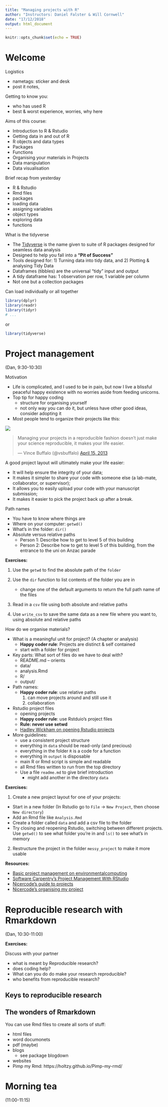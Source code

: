 ```yaml
---
title: "Managing projects with R"
author: "Instructors: Daniel Falster & Will Cornwell"
date: "17/12/2018"
output: html_document
---
```


```r
knitr::opts_chunk$set(echo = TRUE)
```

# Welcome

Logistics

- nametags: sticker and desk
- post it  notes, 

Getting to know you:

- who has used R
- best & worst experience, worries, why here

Aims of this course:

- Introduction to R & Rstudio
- Getting data in and out of R 
- R objects and data types
- Packages
- Functions
- Organising your materials in Projects
- Data manipulation
- Data visualisation

Brief recap from yesterday

- R & Rstudio
- Rmd files
- packages
- loading data
- assigning variables
- object types 
- exploring data
- functions

What is the tidyverse

* The [Tidyverse](http://tidyverse.org) is the name given to suite of R packages designed for seamless data analysis
* Designed to help you fall into a **"Pit of Success"**
* Tools designed for: 1) Turning data into tidy data, and 2) Plotting & analysing Tidy Data
* Dataframes (tibbles) are the universal "tidy" input and output
* A tidy dataframe has: 1 observation per row, 1 variable per column
* Not one but a collection packages

Can load individually or all together

```r
library(dplyr)
library(readr)
library(tidyr)
# ...
```
or
```r
library(tidyverse)
```

# Project management

(Dan, 9:30-10:30)

Motivation

- Life is complicated, and I used to be in pain, but now I live a blissful peaceful happy existence with no worries aside from feeding unicorns.
- Top tip for happy coding
	- structure for organising yourself
	- not only way you can do it, but unless have other good ideas, consider adopting it
- Most people tend to organize their projects like this:

![](http://swcarpentry.github.io/r-novice-gapminder/fig/bad_layout.png)

<blockquote class="twitter-tweet"><p>Managing your projects in a reproducible fashion doesn't just make your science reproducible, it makes your life easier.</p>— Vince Buffalo (@vsbuffalo) <a href="https://twitter.com/vsbuffalo/status/323638476153167872">April 15, 2013</a></blockquote>
<script async src="//platform.twitter.com/widgets.js" charset="utf-8"></script>


A good project layout will ultimately make your life easier:

* It will help ensure the integrity of your data;
* It makes it simpler to share your code with someone else
(a lab-mate, collaborator, or supervisor);
* It allows you to easily upload your code with your manuscript submission;
* It makes it easier to pick the project back up after a break.


Path names

- You have to know where things are
- Where on your computer: `getwd()`
- What's in the folder: `dir()` 
- Absolute versus relative paths
	- Person 1: Describe how to get to level 5 of this building
	- Person 2: Describe how to get to level 5 of this building, from the entrance to the uni on Anzac parade

**Exercises:**

1. Use the `getwd` to find the absolute path of the `folder`

2. Use the `dir` function to list contents of the folder you are in
	- change one of the default arguments to return the full path name of the files

3. Read in a `csv` file using both absolute and relative paths

4. Use `write_csv` to save the same data as a new file where you want to, using absolute and relative paths 


How do we organise materials?

- What is a meaningful unit for project? (A chapter or analysis)
	- **Happy coder rule**: Projects are distinct & self contained
	- start with a folder for project

- Key parts: What sort of files do we have to deal with?
	- README.md -- orients
	- data/
	- analysis.Rmd
	- R/
	- output/

-	Path names:
	- **Happy coder rule**: use relative paths
		1. can move projects around and still use it
		2. collaboration

- Rstudio project files
	- opening projects
	- **Happy coder rule**: use Rstduio's project files
	- **Rule: never use setwd**
	- [Hadley Wickham on opening Rstudio projects](https://youtu.be/boKFxBniUH0) 

- More guidelines:
	- use a consistent project structure
	- everything in `data` should be read-only (and precious)
	- everything in the folder `R` is a code for a function
	- everything in `output` is disposable
	- main R or Rmd script is simple and readable
	- all Rmd files written to run from the top directory
	- Use a file `readme.md` to give brief introduction
		- might add another in the directory `data`

**Exercises:**

1. Create a new project layout for one of your projects:

- Start in a new folder (In Rstudio go to `File` -> `New Project`, then choose `New directory`)
- Add an Rmd file like `Analysis.Rmd`
- Create a folder called `data` and add a csv file to the folder 
- Try closing and reopening Rstudio, switching between different projects. Use `getwd()` to see what folder you're in and `ls()` to see what's in memory 

2. Restructure the project in the folder `messy_project` to make it more usable

**Resources:**

- [Basic project management on environmentalcomputing](http://environmentalcomputing.net/basic-project-management/)
- [Software Carpentry's Project Management With RStudio](http://swcarpentry.github.io/r-novice-gapminder/02-project-intro/index.html)
- [Nicercode's guide to projects](http://nicercode.github.io/blog/2013-04-05-projects/)
- [Nicercode's organising my project](http://nicercode.github.io/blog/2013-05-17-organising-my-project/)


# Reproducible research with Rmarkdown

(Dan, 10:30-11:00)

**Exercises:**

Discuss with your partner 

- what is meant by Reproducible research?
- does coding help? 
- What can you do do make your research reproducible?
- who benefits from reproducible research?

## Keys to reproducible research



## The wonders of Rmarkdown

You can use Rmd files to create all sorts of stuff:

- html files
- word documonets
- pdf (maybe)
- blogs 
	- see package blogdown
- websites
- Pimp my Rmd: https://holtzy.github.io/Pimp-my-rmd/

# Morning tea

(11:00-11:15)

